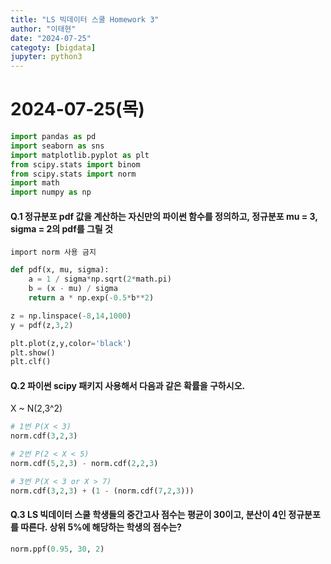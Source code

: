 ```yaml
---
title: "LS 빅데이터 스쿨 Homework 3"
author: "이태현"
date: "2024-07-25"
categoty: [bigdata]
jupyter: python3
---
```

# 2024-07-25(목)
```python
import pandas as pd
import seaborn as sns
import matplotlib.pyplot as plt
from scipy.stats import binom
from scipy.stats import norm
import math
import numpy as np
```

#### Q.1 정규분포 pdf 값을 계산하는 자신만의 파이썬 함수를 정의하고, 정규분포 mu = 3, sigma = 2의 pdf를 그릴 것
`import norm 사용 금지`
```python
def pdf(x, mu, sigma):
    a = 1 / sigma*np.sqrt(2*math.pi)
    b = (x - mu) / sigma
    return a * np.exp(-0.5*b**2)
```
```python
z = np.linspace(-8,14,1000)
y = pdf(z,3,2)

plt.plot(z,y,color='black')
plt.show()
plt.clf()
```



#### Q.2 파이썬 scipy 패키지 사용해서 다음과 같은 확률을 구하시오.
X ~ N(2,3^2)
```python
# 1번 P(X < 3)
norm.cdf(3,2,3)
```
```python
# 2번 P(2 < X < 5)
norm.cdf(5,2,3) - norm.cdf(2,2,3)
```
```python
# 3번 P(X < 3 or X > 7)
norm.cdf(3,2,3) + (1 - (norm.cdf(7,2,3)))
```



#### Q.3 LS 빅데이터 스쿨 학생들의 중간고사 점수는 평균이 30이고, 분산이 4인 정규분포를 따른다. 상위 5%에 해당하는 학생의 점수는?

```python
norm.ppf(0.95, 30, 2)
```

